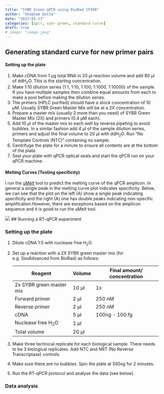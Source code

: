```yaml
---
title: "SYBR Green qPCR using BioRad CFX96"
author: "Shubham Dutta"
date: "2023-03-17"
categories: [qpcr, sybr green, standard curve]
draft: true
# image: "image.jpeg"
---
```


## Generating standard curve for new primer pairs

#### Setting up the plate

1.  Make cDNA from 1 µg total RNA in 20 µl reaction volume and add 80 µl of ddH~2~O. This is the starting concentration.
2.  Make 1:10 dilution series (1:1, 1:10, 1:100, 1:1000, 1:10000) of the sample. If you have multiple samples then combine equal amounts from each to make a pool before making the dilution series.
3.  The primers (HPLC purified) should have a stock concentration of 10 µM. Usually SYBR Green Master Mix will be at a 2X concentration.
4.  Prepare a master mix (usually 2 more than you need) of SYBR Green Master Mix (2X) and primers (0.4 µM each).
5.  Add 10 µl of the master mix to each well by reverse pipeting to avoid bubbles. In a similar fashion add 4 µl of the sample dilution series, primers and adjust the final volume to 20 µl with ddH~2~O. Run "No Template Controls (NTC)" containing no sample.
6.  Centrifuge the plate for a minute to ensure all contents are at the bottom of the plate.
7.  Seal your plate with qPCR optical seals and start the qPCR run on your qPCR machine.

#### **Melting Curves (Testing specificity)**

I run the [uMelt](https://dna-utah.org/umelt/quartz/) tool to predict the melting curve of the qPCR amplicon. In general a single peak in the melting curve plot indicates specificity. Below, we can see that the plot on the left (A) show a single peak indicating specificity and the right (A) one has double peaks indicating non-specific amplification.However, there are exceptions based on the amplicon sequence and it is good to run the uMelt tool.

![](melt-curves.png) \## Running a RT-qPCR experiment

### Setting up the plate

1.  Dilute cDNA 1:5 with nuclease free H~2~O.

2.  Set up a reaction with a 2X SYBR green master mix (for e.g. SsoAdvanced from BioRad) as follows:

    | Reagent                  | Volume | Final amount/ concentration |
    |--------------------------|--------|-----------------------------|
    | 2x SYBR green master mix | 10 µl  | 1x                          |
    | Forward primer           | 2 µl   | 250 nM                      |
    | Reverse primer           | 2 µl   | 250 nM                      |
    | cDNA                     | 5 µl   | 100ng - 100 fg              |
    | Nuclease free H~2~O      | 1 µl   |                             |
    | Total volume             | 20 µl  |                             |

3.  Make three technical replicate for each biological sample. There needs to be 3 biological replicates. Add NTC and NRT (No Reverse Transcriptase) controls.

4.  Make sure there are no bubbles. Spin the plate at 500xg for 2 minutes.

5.  Run the RT-qPCR protocol and analyse the data (see below).

### Data analysis
